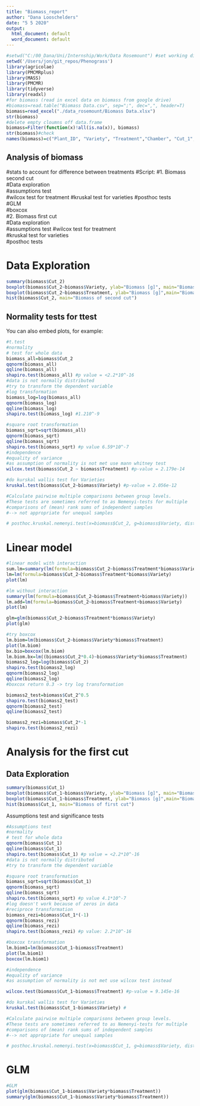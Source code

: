 ```yaml
---
title: "Biomass_report"
author: "Dana Looschelders"
date: "5 5 2020"
output:
  html_document: default
  word_document: default
---
```


```r
#setwd("C:/00_Dana/Uni/Internship/Work/Data Rosemount") #set working directory
setwd('/Users/jon/git_repos/Phenograss')
library(agricolae)
library(PMCMRplus)
library(MASS)
library(PMCMR)
library(tidyverse)
library(readxl)
#for biomass (read in excel data on biomass from google drive)
#biomass=read.table("Biomass Data.csv", sep=";", dec=",", header=T)
biomass=read_excel("./data_rosemount/Biomass Data.xlsx")
str(biomass)
#delete empty cloumns off data.frame
biomass=Filter(function(x)!all(is.na(x)), biomass)
str(biomass)#check 
names(biomass)=c("Plant_ID", "Variety", "Treatment","Chamber", "Cut_1", "Cut_2")

```

## Analysis of biomass 
#stats to account for difference between treatments
#Script:
  #1. Biomass second cut  
    #Data exploration  
    #assumptions test  
    #wilcox test for treatment
    #kruskal test for varieties
    #posthoc tests  
    #GLM  
    #boxcox  
  #2. Biomass first cut  
    #Data exploration  
    #assumptions test
    #wilcox test for treatment  
    #kruskal test for varieties  
    #posthoc tests     
    
# Data Exploration  
```r
summary(biomass$Cut_2)
boxplot(biomass$Cut_2~biomass$Variety, ylab="Biomass [g]", main="Biomass of second cut")
boxplot(biomass$Cut_2~biomass$Treatment, ylab="Biomass [g]",main="Biomass of second cut")
hist(biomass$Cut_2, main="Biomass of second cut")
```

## Normality tests for ttest

You can also embed plots, for example:

```r
#t.test
#normality
# test for whole data
biomass_all=biomass$Cut_2
qqnorm(biomass_all)
qqline(biomass_all)
shapiro.test(biomass_all) #p value = <2.2*10^-16
#data is not normally distributed
#try to transform the dependent variable
#log transformation
biomass_log=log(biomass_all)
qqnorm(biomass_log)
qqline(biomass_log)
shapiro.test(biomass_log) #1.210^-9

#square root transformation
biomass_sqrt=sqrt(biomass_all)
qqnorm(biomass_sqrt)
qqline(biomass_sqrt)
shapiro.test(biomass_sqrt) #p value 6.59*10^-7
#independence
#equality of variance
#as assumption of normality is not met use mann whitney test
wilcox.test(biomass$Cut_2 ~ biomass$Treatment) #p-value = 2.179e-14

#do kurskal wallis test for Varieties
kruskal.test(biomass$Cut_2~biomass$Variety) #p-value = 2.056e-12

#Calculate pairwise multiple comparisons between group levels. 
#These tests are sometimes referred to as Nemenyi-tests for multiple 
#comparisons of (mean) rank sums of independent samples
#--> not appropriate for unequal samples

# posthoc.kruskal.nemenyi.test(x=biomass$Cut_2, g=biomass$Variety, dist="Chisquare")

```
# Linear model 

```r
#linear model with interaction
sum.lm=summary(lm(formula=biomass$Cut_2~biomass$Treatment*biomass$Variety))
lm=lm(formula=biomass$Cut_2~biomass$Treatment*biomass$Variety)
plot(lm)

#lm without interaction
summary(lm(formula=biomass$Cut_2~biomass$Treatment+biomass$Variety))
lm.add=lm(formula=biomass$Cut_2~biomass$Treatment+biomass$Variety)
plot(lm)

glm=glm(biomass$Cut_2~biomass$Treatment*biomass$Variety)
plot(glm)

#try boxcox
lm.biom=lm(biomass$Cut_2~biomass$Variety*biomass$Treatment)
plot(lm.biom)
bx.bio=boxcox(lm.biom)
lm.biom.bx=lm((biomass$Cut_2*0.4)~biomass$Variety*biomass$Treatment)
biomass2_log=log(biomass$Cut_2)
shapiro.test(biomass2_log)
qqnorm(biomass2_log)
qqline(biomass2_log)
#boxcox return 0.3 -> try log transformation

biomass2_test=biomass$Cut_2^0.5
shapiro.test(biomass2_test)
qqnorm(biomass2_test)
qqline(biomass2_test)

biomass2_rezi=biomass$Cut_2*-1
shapiro.test(biomass2_rezi)

```

# Analysis for the first cut
## Data Exploration

```r

summary(biomass$Cut_1)
boxplot(biomass$Cut_1~biomass$Variety, ylab="Biomass [g]", main="Biomass of first cut")
boxplot(biomass$Cut_1~biomass$Treatment, ylab="Biomass [g]",main="Biomass of first cut")
hist(biomass$Cut_1, main="Biomass of first cut")

```
Assumptions test and significance tests
```r
#Assumptions test
#normality
# test for whole data
qqnorm(biomass$Cut_1)
qqline(biomass$Cut_1)
shapiro.test(biomass$Cut_1) #p value = <2.2*10^-16
#data is not normally distributed
#try to transform the dependent variable

#square root transformation
biomass_sqrt=sqrt(biomass$Cut_1)
qqnorm(biomass_sqrt)
qqline(biomass_sqrt)
shapiro.test(biomass_sqrt) #p value 4.1*10^-7
#log doesn't work because of zeros in data
#reciproce transformation
biomass_rezi=biomass$Cut_1*(-1)
qqnorm(biomass_rezi)
qqline(biomass_rezi)
shapiro.test(biomass_rezi) #p value: 2.2*10^-16

#boxcox transformation
lm.biom1=lm(biomass$Cut_1~biomass$Treatment)
plot(lm.biom1)
boxcox(lm.biom1)

#independence
#equality of variance
#as assumption of normality is not met use wilcox test instead

wilcox.test(biomass$Cut_1~biomass$Treatment) #p-value = 9.145e-16

#do kurskal wallis test for Varieties
kruskal.test(biomass$Cut_1~biomass$Variety) #

#Calculate pairwise multiple comparisons between group levels. 
#These tests are sometimes referred to as Nemenyi-tests for multiple 
#comparisons of (mean) rank sums of independent samples
#--> not appropriate for unequal samples

# posthoc.kruskal.nemenyi.test(x=biomass$Cut_1, g=biomass$Variety, dist="Chisquare")

```
# GLM
```r
#GLM
plot(glm(biomass$Cut_1~biomass$Variety*biomass$Treatment))
summary(glm(biomass$Cut_1~biomass$Variety*biomass$Treatment))
```